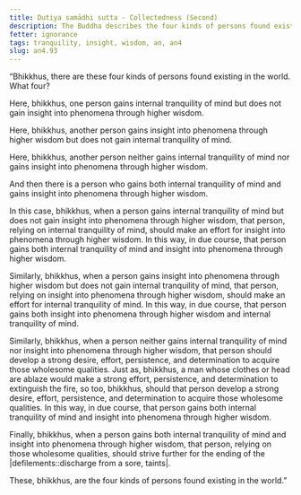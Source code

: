 ```yaml
---
title: Dutiya samādhi sutta - Collectedness (Second)
description: The Buddha describes the four kinds of persons found existing in the world and how they can develop both tranquility and insight.
fetter: ignorance
tags: tranquility, insight, wisdom, an, an4
slug: an4.93
---
```


“Bhikkhus, there are these four kinds of persons found existing in the world. What four?

Here, bhikkhus, one person gains internal tranquility of mind but does not gain insight into phenomena through higher wisdom.

Here, bhikkhus, another person gains insight into phenomena through higher wisdom but does not gain internal tranquility of mind.

Here, bhikkhus, another person neither gains internal tranquility of mind nor gains insight into phenomena through higher wisdom.

And then there is a person who gains both internal tranquility of mind and gains insight into phenomena through higher wisdom.

In this case, bhikkhus, when a person gains internal tranquility of mind but does not gain insight into phenomena through higher wisdom, that person, relying on internal tranquility of mind, should make an effort for insight into phenomena through higher wisdom. In this way, in due course, that person gains both internal tranquility of mind and insight into phenomena through higher wisdom.

Similarly, bhikkhus, when a person gains insight into phenomena through higher wisdom but does not gain internal tranquility of mind, that person, relying on insight into phenomena through higher wisdom, should make an effort for internal tranquility of mind. In this way, in due course, that person gains both insight into phenomena through higher wisdom and internal tranquility of mind.

Similarly, bhikkhus, when a person neither gains internal tranquility of mind nor insight into phenomena through higher wisdom, that person should develop a strong desire, effort, persistence, and determination to acquire those wholesome qualities. Just as, bhikkhus, a man whose clothes or head are ablaze would make a strong effort, persistence, and determination to extinguish the fire, so too, bhikkhus, should that person develop a strong desire, effort, persistence, and determination to acquire those wholesome qualities. In this way, in due course, that person gains both internal tranquility of mind and insight into phenomena through higher wisdom.

Finally, bhikkhus, when a person gains both internal tranquility of mind and insight into phenomena through higher wisdom, that person, relying on those wholesome qualities, should strive further for the ending of the |defilements::discharge from a sore, taints|.

These, bhikkhus, are the four kinds of persons found existing in the world.”